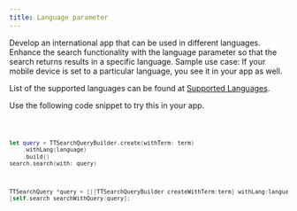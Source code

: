 ```yaml
---
title: Language parameter
---
```


Develop an international app that can be used in different languages. Enhance the search
functionality with the language parameter so that the search returns results in a specific language.
Sample use case: If your mobile device is set to a particular language, you see it in your app as
well.

List of the supported languages can be found
at [Supported Languages](/search-api/documentation/product-information/supported-languages).

Use the following code snippet to try this in your app.

<Code>

```swift
let query = TTSearchQueryBuilder.create(withTerm: term)
    .withLang(language)
    .build()
search.search(with: query)
```

```objectivec
TTSearchQuery *query = [[[TTSearchQueryBuilder createWithTerm:term] withLang:language] build]
[self.search searchWithQuery:query];
```

</Code>